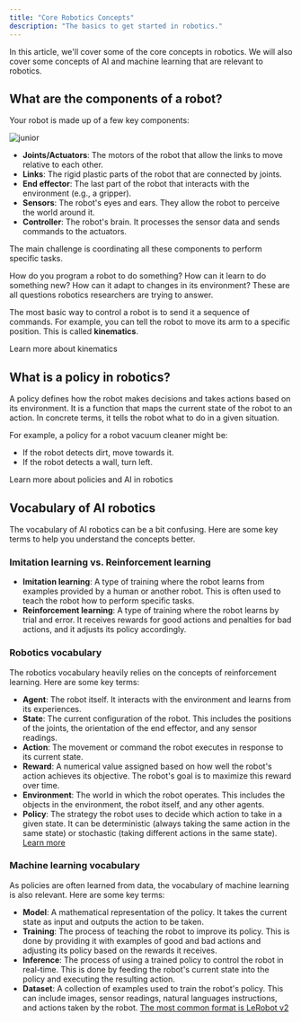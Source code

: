 ```yaml
---
title: "Core Robotics Concepts"
description: "The basics to get started in robotics."
---
```


In this article, we'll cover some of the core concepts in robotics. We will also cover some concepts of AI and machine learning that are relevant to robotics.

## What are the components of a robot?

Your robot is made up of a few key components:

![junior](/assets/junior.jpg)

- **Joints/Actuators**: The motors of the robot that allow the links to move relative to each other.
- **Links**: The rigid plastic parts of the robot that are connected by joints.
- **End effector**: The last part of the robot that interacts with the environment (e.g., a gripper).
- **Sensors**: The robot's eyes and ears. They allow the robot to perceive the world around it.
- **Controller**: The robot's brain. It processes the sensor data and sends commands to the actuators.

The main challenge is coordinating all these components to perform specific tasks.

How do you program a robot to do something? How can it learn to do something new? How can it adapt to changes in its environment? These are all questions robotics researchers are trying to answer. 

The most basic way to control a robot is to send it a sequence of commands. For example, you can tell the robot to move its arm to a specific position. This is called **kinematics**.

<Card icon="graduation-cap" title="Learn more" href="/learn/kinematics">
Learn more about kinematics
</Card>

## What is a policy in robotics?

A policy defines how the robot makes decisions and takes actions based on its environment. It is a function that maps the current state of the robot to an action. In concrete terms, it tells the robot what to do in a given situation.

For example, a policy for a robot vacuum cleaner might be:
- If the robot detects dirt, move towards it.
- If the robot detects a wall, turn left.

<Card icon="graduation-cap" title="Learn more" href="/learn/policies">
Learn more about policies and AI in robotics
</Card>

## Vocabulary of AI robotics

The vocabulary of AI robotics can be a bit confusing. Here are some key terms to help you understand the concepts better.

### Imitation learning vs. Reinforcement learning

- **Imitation learning**: A type of training where the robot learns from examples provided by a human or another robot. This is often used to teach the robot how to perform specific tasks.
- **Reinforcement learning**: A type of training where the robot learns by trial and error. It receives rewards for good actions and penalties for bad actions, and it adjusts its policy accordingly.

### Robotics vocabulary

The robotics vocabulary heavily relies on the concepts of reinforcement learning. Here are some key terms:

- **Agent**: The robot itself. It interacts with the environment and learns from its experiences.
- **State**: The current configuration of the robot. This includes the positions of the joints, the orientation of the end effector, and any sensor readings.
- **Action**: The movement or command the robot executes in response to its current state.
- **Reward**: A numerical value assigned based on how well the robot's action achieves its objective. The robot's goal is to maximize this reward over time.
- **Environment**: The world in which the robot operates. This includes the objects in the environment, the robot itself, and any other agents.
- **Policy**: The strategy the robot uses to decide which action to take in a given state. It can be deterministic (always taking the same action in the same state) or stochastic (taking different actions in the same state). [Learn more](/learn/policies)

### Machine learning vocabulary

As policies are often learned from data, the vocabulary of machine learning is also relevant. Here are some key terms:

- **Model**: A mathematical representation of the policy. It takes the current state as input and outputs the action to be taken.
- **Training**: The process of teaching the robot to improve its policy. This is done by providing it with examples of good and bad actions and adjusting its policy based on the rewards it receives.
- **Inference**: The process of using a trained policy to control the robot in real-time. This is done by feeding the robot's current state into the policy and executing the resulting action.
- **Dataset**: A collection of examples used to train the robot's policy. This can include images, sensor readings, natural languages instructions, and actions taken by the robot. [The most common format is LeRobot v2](/learn/lerobot-dataset)